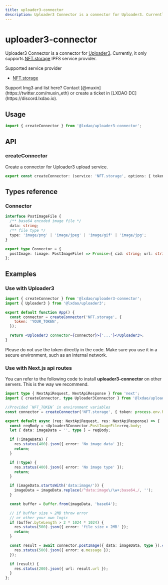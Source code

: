 ```yaml
---
title: uploader3-connector
description: Uploader3 Connector is a connector for Uploader3. Currently, it only supports NFT.storage IPFS service provider.
---
```


# uploader3-connector

Uploader3 Connector is a connector for [Uploader3](./Uploader3). Currently, it only supports [NFT.storage](http://NFT.storage) IPFS service provider.

Supported service provider

- [NFT.storage](https://nft.storage/)

<Callout>
  Support Img3 and list here? Contact [@muxin](https://twitter.com/muxin_eth) or create a ticket in [LXDAO
  DC](https://discord.lxdao.io).
</Callout>

## Usage

```js copy
import { createConnector } from '@lxdao/uploader3-connector';
```

## API

### createConnector

Create a connector for Uploader3 upload service.

```ts
export const createConnector: (service: 'NFT.storage', options: { token: string }) => Connector;
```

## Types reference

### Connector

```ts
interface PostImageFile {
  /** base64 encoded image file */
  data: string;
  /** file type */
  type: 'image/png' | 'image/jpeg' | 'image/gif' | 'image/jpg';
}

export type Connector = {
  postImage: (image: PostImageFile) => Promise<{ cid: string; url: string }>;
};
```

## Examples

### Use with Uploader3

```jsx filename="App.txs" copy
import { createConnector } from '@lxdao/uploader3-connector';
import { Uploader3 } from '@lxdao/uploader3';

export default function App() {
  const connector = createConnector('NFT.storage', {
    token: 'YOUR_TOKEN',
  });

  return <Uploader3 connector={connector}>{'...'}</Uploader3>;
}
```

<Callout type="warning">
  Please do not use the token directly in the code. Make sure you use it in a secure environment, such as an internal
  network.
</Callout>

### Use with Next.js api routes

You can refer to the following code to install **uploader3-connector** on other servers. This is the way we recommend.

```ts filename="pages/api/upload.ts" copy
import type { NextApiRequest, NextApiResponse } from 'next';
import { createConnector, type Uploader3Connector } from '@lxdao/uploader3-connector';

//Provided `NFT_TOKEN` in environment variables
const connector = createConnector('NFT.storage', { token: process.env.NFT_TOKEN! });

export default async (req: NextApiRequest, res: NextApiResponse) => {
  const reqBody = <Uploader3Connector.PostImageFile>req.body;
  let { data: imageData = '', type } = reqBody;

  if (!imageData) {
    res.status(400).json({ error: 'No image data' });
    return;
  }

  if (!type) {
    res.status(400).json({ error: 'No image type' });
    return;
  }

  if (imageData.startsWith('data:image/')) {
    imageData = imageData.replace(/^data:image\/\w+;base64,/, '');
  }

  const buffer = Buffer.from(imageData, 'base64');

  // if buffer size > 2MB throw error
  // or other your own logic
  if (buffer.byteLength > 2 * 1024 * 1024) {
    res.status(500).json({ error: 'file size > 2MB' });
    return;
  }

  const result = await connector.postImage({ data: imageData, type }).catch((e) => {
    res.status(500).json({ error: e.message });
  });

  if (result) {
    res.status(200).json({ url: result.url });
  }
};
```
